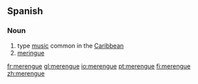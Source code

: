 {{wikipedia}}
== Spanish ==
=== Noun ===
{{es-noun-m-unc}}
# type [[music]] common in the [[Caribbean]]
# [[meringue]]

[[fr:merengue]]
[[gl:merengue]]
[[io:merengue]]
[[pt:merengue]]
[[fi:merengue]]
[[zh:merengue]]
